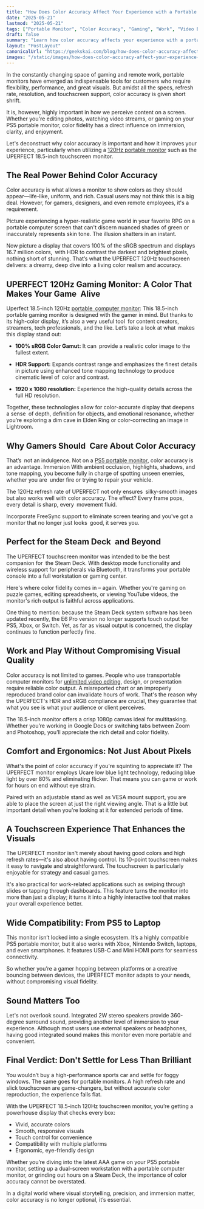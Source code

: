 ```yaml
---
title: "How Does Color Accuracy Affect Your Experience with a Portable Monitor?"
date: "2025-05-21"
lastmod: "2025-05-21"
tags: ["Portable Monitor", "Color Accuracy", "Gaming", "Work", "Video Editing"]
draft: false
summary: "Learn how color accuracy affects your experience with a portable monitor and why it is important for gamers, designers, and remote employees."
layout: "PostLayout"
canonicalUrl: "https://geekskai.com/blog/how-does-color-accuracy-affect-your-experience-with-a-portable-monitor/"
images: "/static/images/how-does-color-accuracy-affect-your-experience-with-a-portable-monitor.png"
---
```


In the constantly changing space of gaming and remote work, portable monitors have emerged as indispensable tools for customers who require flexibility, performance, and great visuals. But amidst all the specs, refresh rate, resolution, and touchscreen support, color accuracy is given short shrift.

It is, however, highly important in how we perceive content on a screen. Whether you're editing photos, watching video streams, or gaming on your PS5 portable monitor, color fidelity has a direct influence on immersion, clarity, and enjoyment.

Let's deconstruct why color accuracy is important and how it improves your experience, particularly when utilizing a [120Hz portable monitor](https://uperfect.com/products/1920x1080-monitor) such as the UPERFECT 18.5-inch touchscreen monitor.

## The Real Power Behind Color Accuracy

Color accuracy is what allows a monitor to show colors as they should appear—life-like, uniform, and rich. Casual users may not think this is a big deal. However, for gamers, designers, and even remote employees, it's a requirement.

Picture experiencing a hyper-realistic game world in your favorite RPG on a portable computer screen that can't discern nuanced shades of green or inaccurately represents skin tone. The illusion shatters in an instant.

Now picture a display that covers 100% of the sRGB spectrum and displays 16.7 million colors, with HDR to contrast the darkest and brightest pixels, nothing short of stunning. That’s what the UPERFECT 120Hz touchscreen delivers: a dreamy, deep dive into a living color realism and accuracy.

## UPERFECT 120Hz Gaming Monitor: A Color That Makes Your Game Alive

Uperfect 18.5-inch 120Hz [portable computer monitor](https://uperfect.com): This 18.5-inch portable gaming monitor is designed with the gamer in mind. But thanks to its high-color display, it’s also a very useful tool for content creators, streamers, tech professionals, and the like. Let’s take a look at what makes this display stand out:

- **100% sRGB Color Gamut:** It can provide a realistic color image to the fullest extent.

- **HDR Support:** Expands contrast range and emphasizes the finest details in picture using enhanced tone mapping technology to produce cinematic level of color and contrast.

- **1920 x 1080 resolution:** Experience the high-quality details across the full HD resolution.

Together, these technologies allow for color-accurate display that deepens a sense of depth, definition for objects, and emotional resonance, whether you’re exploring a dim cave in Elden Ring or color-correcting an image in Lightroom.

## Why Gamers Should Care About Color Accuracy

That’s not an indulgence. Not on a [PS5 portable monitor](https://uperfect.com/collections/gaming-monitor), color accuracy is an advantage. Immersion With ambient occlusion, highlights, shadows, and tone mapping, you become fully in charge of spotting unseen enemies, whether you are under fire or trying to repair your vehicle.

The 120Hz refresh rate of UPERFECT not only ensures silky-smooth images but also works well with color accuracy. The effect? Every frame pops, every detail is sharp, every movement fluid.

Incorporate FreeSync support to eliminate screen tearing and you've got a monitor that no longer just looks good, it serves you.

## Perfect for the Steam Deck and Beyond

The UPERFECT touchscreen monitor was intended to be the best companion for the Steam Deck. With desktop mode functionality and wireless support for peripherals via Bluetooth, it transforms your portable console into a full workstation or gaming center.

Here's where color fidelity comes in – again. Whether you're gaming on puzzle games, editing spreadsheets, or viewing YouTube videos, the monitor's rich output is faithful across applications.

One thing to mention: because the Steam Deck system software has been updated recently, the E6 Pro version no longer supports touch output for PS5, Xbox, or Switch. Yet, as far as visual output is concerned, the display continues to function perfectly fine.

## Work and Play Without Compromising Visual Quality

Color accuracy is not limited to games. People who use transportable computer monitors for [unlimited video editing](https://graphically.io/unlimited-video-editing/), design, or presentation require reliable color output. A misreported chart or an improperly reproduced brand color can invalidate hours of work. That's the reason why the UPERFECT's HDR and sRGB compliance are crucial, they guarantee that what you see is what your audience or client perceives.

The 18.5-inch monitor offers a crisp 1080p canvas ideal for multitasking. Whether you’re working in Google Docs or switching tabs between Zoom and Photoshop, you’ll appreciate the rich detail and color fidelity.

## Comfort and Ergonomics: Not Just About Pixels

What's the point of color accuracy if you're squinting to appreciate it? The UPERFECT monitor employs Ucare low blue light technology, reducing blue light by over 80% and eliminating flicker. That means you can game or work for hours on end without eye strain.

Paired with an adjustable stand as well as VESA mount support, you are able to place the screen at just the right viewing angle. That is a little but important detail when you're looking at it for extended periods of time.

## A Touchscreen Experience That Enhances the Visuals

The UPERFECT monitor isn't merely about having good colors and high refresh rates—it's also about having control. Its 10-point touchscreen makes it easy to navigate and straightforward. The touchscreen is particularly enjoyable for strategy and casual games.

It's also practical for work-related applications such as swiping through slides or tapping through dashboards. This feature turns the monitor into more than just a display; it turns it into a highly interactive tool that makes your overall experience better.

## Wide Compatibility: From PS5 to Laptop

This monitor isn’t locked into a single ecosystem. It’s a highly compatible PS5 portable monitor, but it also works with Xbox, Nintendo Switch, laptops, and even smartphones. It features USB-C and Mini HDMI ports for seamless connectivity.

So whether you’re a gamer hopping between platforms or a creative bouncing between devices, the UPERFECT monitor adapts to your needs, without compromising visual fidelity.

## Sound Matters Too

Let's not overlook sound. Integrated 2W stereo speakers provide 360-degree surround sound, providing another level of immersion to your experience. Although most users use external speakers or headphones, having good integrated sound makes this monitor even more portable and convenient.

## Final Verdict: Don't Settle for Less Than Brilliant

You wouldn’t buy a high-performance sports car and settle for foggy windows. The same goes for portable monitors. A high refresh rate and slick touchscreen are game-changers, but without accurate color reproduction, the experience falls flat.

With the UPERFECT 18.5-inch 120Hz touchscreen monitor, you’re getting a powerhouse display that checks every box:

- Vivid, accurate colors
- Smooth, responsive visuals
- Touch control for convenience
- Compatibility with multiple platforms
- Ergonomic, eye-friendly design

Whether you’re diving into the latest AAA game on your PS5 portable monitor, setting up a dual-screen workstation with a portable computer monitor, or grinding out hours on a Steam Deck, the importance of color accuracy cannot be overstated.

In a digital world where visual storytelling, precision, and immersion matter, color accuracy is no longer optional, it’s essential.

